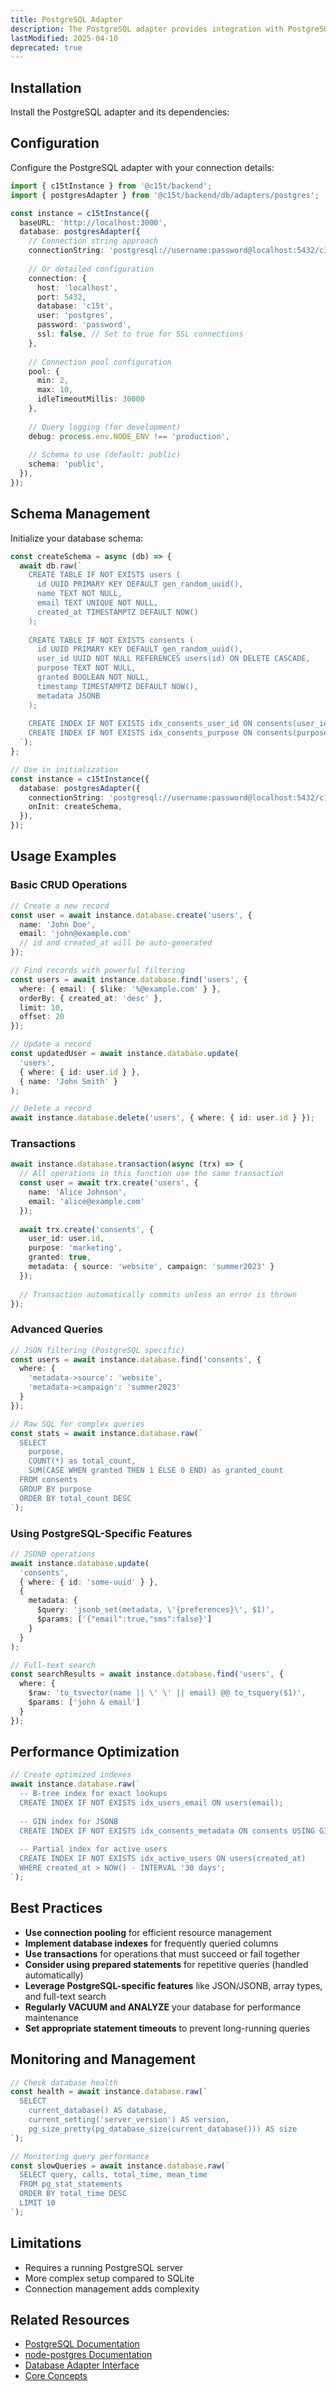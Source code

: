 ```yaml
---
title: PostgreSQL Adapter
description: The PostgreSQL adapter provides integration with PostgreSQL, a powerful, open-source relational database system known for reliability, feature robustness, and performance.
lastModified: 2025-04-10  
deprecated: true
---
```

## Installation

Install the PostgreSQL adapter and its dependencies:

<PackageCommandTabs command="@c15t/backend pg @types/pg" mode="install" />

## Configuration

Configure the PostgreSQL adapter with your connection details:

```typescript
import { c15tInstance } from '@c15t/backend';
import { postgresAdapter } from '@c15t/backend/db/adapters/postgres';

const instance = c15tInstance({
  baseURL: 'http://localhost:3000',
  database: postgresAdapter({
    // Connection string approach
    connectionString: 'postgresql://username:password@localhost:5432/c15t',
    
    // Or detailed configuration
    connection: {
      host: 'localhost',
      port: 5432,
      database: 'c15t',
      user: 'postgres',
      password: 'password',
      ssl: false, // Set to true for SSL connections
    },
    
    // Connection pool configuration
    pool: {
      min: 2,
      max: 10,
      idleTimeoutMillis: 30000
    },
    
    // Query logging (for development)
    debug: process.env.NODE_ENV !== 'production',
    
    // Schema to use (default: public)
    schema: 'public',
  }),
});
```

## Schema Management

Initialize your database schema:

```typescript
const createSchema = async (db) => {
  await db.raw(`
    CREATE TABLE IF NOT EXISTS users (
      id UUID PRIMARY KEY DEFAULT gen_random_uuid(),
      name TEXT NOT NULL,
      email TEXT UNIQUE NOT NULL,
      created_at TIMESTAMPTZ DEFAULT NOW()
    );
    
    CREATE TABLE IF NOT EXISTS consents (
      id UUID PRIMARY KEY DEFAULT gen_random_uuid(),
      user_id UUID NOT NULL REFERENCES users(id) ON DELETE CASCADE,
      purpose TEXT NOT NULL,
      granted BOOLEAN NOT NULL,
      timestamp TIMESTAMPTZ DEFAULT NOW(),
      metadata JSONB
    );
    
    CREATE INDEX IF NOT EXISTS idx_consents_user_id ON consents(user_id);
    CREATE INDEX IF NOT EXISTS idx_consents_purpose ON consents(purpose);
  `);
};

// Use in initialization
const instance = c15tInstance({
  database: postgresAdapter({
    connectionString: 'postgresql://username:password@localhost:5432/c15t',
    onInit: createSchema,
  }),
});
```

## Usage Examples

### Basic CRUD Operations

```typescript
// Create a new record
const user = await instance.database.create('users', {
  name: 'John Doe',
  email: 'john@example.com'
  // id and created_at will be auto-generated
});

// Find records with powerful filtering
const users = await instance.database.find('users', {
  where: { email: { $like: '%@example.com' } },
  orderBy: { created_at: 'desc' },
  limit: 10,
  offset: 20
});

// Update a record
const updatedUser = await instance.database.update(
  'users',
  { where: { id: user.id } },
  { name: 'John Smith' }
);

// Delete a record
await instance.database.delete('users', { where: { id: user.id } });
```

### Transactions

```typescript
await instance.database.transaction(async (trx) => {
  // All operations in this function use the same transaction
  const user = await trx.create('users', {
    name: 'Alice Johnson',
    email: 'alice@example.com'
  });
  
  await trx.create('consents', {
    user_id: user.id,
    purpose: 'marketing',
    granted: true,
    metadata: { source: 'website', campaign: 'summer2023' }
  });
  
  // Transaction automatically commits unless an error is thrown
});
```

### Advanced Queries

```typescript
// JSON filtering (PostgreSQL specific)
const users = await instance.database.find('consents', {
  where: {
    'metadata->source': 'website',
    'metadata->campaign': 'summer2023'
  }
});

// Raw SQL for complex queries
const stats = await instance.database.raw(`
  SELECT 
    purpose, 
    COUNT(*) as total_count,
    SUM(CASE WHEN granted THEN 1 ELSE 0 END) as granted_count
  FROM consents
  GROUP BY purpose
  ORDER BY total_count DESC
`);
```

### Using PostgreSQL-Specific Features

```typescript
// JSONB operations
await instance.database.update(
  'consents',
  { where: { id: 'some-uuid' } },
  {
    metadata: {
      $query: 'jsonb_set(metadata, \'{preferences}\', $1)',
      $params: ['{"email":true,"sms":false}']
    }
  }
);

// Full-text search
const searchResults = await instance.database.find('users', {
  where: {
    $raw: 'to_tsvector(name || \' \' || email) @@ to_tsquery($1)',
    $params: ['john & email']
  }
});
```

## Performance Optimization

```typescript
// Create optimized indexes
await instance.database.raw(`
  -- B-tree index for exact lookups
  CREATE INDEX IF NOT EXISTS idx_users_email ON users(email);
  
  -- GIN index for JSONB
  CREATE INDEX IF NOT EXISTS idx_consents_metadata ON consents USING GIN (metadata);
  
  -- Partial index for active users
  CREATE INDEX IF NOT EXISTS idx_active_users ON users(created_at) 
  WHERE created_at > NOW() - INTERVAL '30 days';
`);
```

## Best Practices

- **Use connection pooling** for efficient resource management
- **Implement database indexes** for frequently queried columns
- **Use transactions** for operations that must succeed or fail together
- **Consider using prepared statements** for repetitive queries (handled automatically)
- **Leverage PostgreSQL-specific features** like JSON/JSONB, array types, and full-text search
- **Regularly VACUUM and ANALYZE** your database for performance maintenance
- **Set appropriate statement timeouts** to prevent long-running queries

## Monitoring and Management

```typescript
// Check database health
const health = await instance.database.raw(`
  SELECT 
    current_database() AS database,
    current_setting('server_version') AS version,
    pg_size_pretty(pg_database_size(current_database())) AS size
`);

// Monitoring query performance
const slowQueries = await instance.database.raw(`
  SELECT query, calls, total_time, mean_time
  FROM pg_stat_statements
  ORDER BY total_time DESC
  LIMIT 10
`);
```

## Limitations

- Requires a running PostgreSQL server
- More complex setup compared to SQLite
- Connection management adds complexity

## Related Resources

- [PostgreSQL Documentation](https://www.postgresql.org/docs/)
- [node-postgres Documentation](https://node-postgres.com/)
- [Database Adapter Interface](/backend/database-adapters)
- [Core Concepts](/backend/core-concepts)